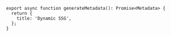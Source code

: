 ```tsx
export async function generateMetadata(): Promise<Metadata> {
  return {
    title: 'Dynamic SSG',
  };
}
```
